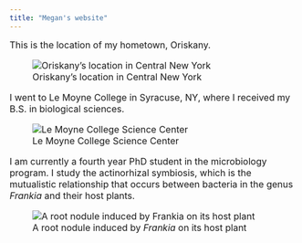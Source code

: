 ```yaml
---
title: "Megan's website"
---
```


<font size = "3">
This is the location of my hometown, Oriskany.

![Oriskany's location in Central New York](oriskany.png)

I went to Le Moyne College in Syracuse, NY, where I received my B.S. in biological sciences. 

![Le Moyne College Science Center](lemoyne.jpg)

I am currently a fourth year PhD student in the microbiology program. I study the actinorhizal symbiosis, which is the mutualistic relationship that occurs between bacteria in the genus *Frankia* and their host plants.

![A root nodule induced by *Frankia* on its host plant](IMG_85551.jpg)